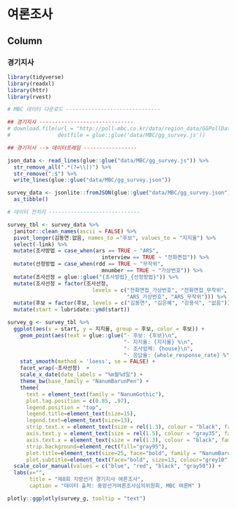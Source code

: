 


여론조사 {data-icon="fa-pencil-alt"}
=====================================  


Column {.tabset .tabset-fade}
-------------------------------------------------------------------------------

### 경기지사

```r
library(tidyverse)
library(readxl)
library(httr)
library(rvest)

# MBC 데이터 다운로드 ------------------------------

## 경기지사 ------------------------------
# download.file(url = "http://poll-mbc.co.kr/data/region_data/GGPollData.js",
#               destfile = glue::glue('data/MBC/gg_survey.js'))

## 경기지사 --> 데이터프레임 -----------------

json_data <- read_lines(glue::glue("data/MBC/gg_survey.js")) %>% 
  str_remove_all(".*(?=\\[)") %>%
  str_remove(";$") %>% 
  write_lines(glue::glue("data/MBC/gg_survey.json"))

survey_data <- jsonlite::fromJSON(glue::glue("data/MBC/gg_survey.json")) %>% 
  as_tibble()

# 데이터 전처리 -----------------------------

survey_tbl <- survey_data %>% 
  janitor::clean_names(ascii = FALSE) %>% 
  pivot_longer(김동연:없음, names_to ="후보", values_to = "지지율") %>% 
  select(-link) %>% 
  mutate(조사방법 = case_when(ars == TRUE ~ "ARS",
                              interview == TRUE ~ "전화면접")) %>% 
  mutate(선정방법 = case_when(rdd == TRUE ~ "무작위",
                              mnumber == TRUE ~ "가상번호")) %>% 
  mutate(조사선정 = glue::glue("{조사방법}_{선정방법}")) %>%
  mutate(조사선정 = factor(조사선정, 
                           levels = c("전화면접_가상번호", "전화면접_무작위", 
                                      "ARS_가상번호", "ARS_무작위"))) %>% 
  mutate(후보 = factor(후보, levels = c("김동연", "김은혜", "강용석", "없음"))) %>% 
  mutate(start = lubridate::ymd(start)) 

survey_g <- survey_tbl %>%
  ggplot(aes(x = start, y = 지지율, group = 후보, color = 후보)) +
    geom_point(aes(text = glue::glue("- 후보: {후보}\n", 
                                     "- 지지율: {지지율} %\n", 
                                     "- 조사업체: {house}\n",
                                     "- 응답율: {whole_response_rate} %")))  +
    stat_smooth(method = 'loess', se = FALSE) +
    facet_wrap(~조사선정)  +
    scale_x_date(date_labels = "%m월%d일") +
    theme_bw(base_family = "NanumBarunPen") +
    theme(
      text = element_text(family = "NanumGothic"),
      plot.tag.position = c(0.85, .97),
      legend.position = "top",
      legend.title=element_text(size=15), 
      legend.text=element_text(size=13),
      strip.text.x = element_text(size = rel(1.3), colour = "black", family = "NanumMyeongjo", face="bold"),
      axis.text.y = element_text(size = rel(1.5), colour = "gray35", family = "NanumBarunpen", face="bold"),
      axis.text.x = element_text(size = rel(1.3), colour = "black", family = "NanumBarunpen", face="bold"),
      strip.background=element_rect(fill="gray95"),
      plot.title=element_text(size=25, face="bold", family = "NanumBarunpen"),
      plot.subtitle=element_text(face="bold", size=13, colour="grey10", family = "NanumBarunpen"))  +
  scale_color_manual(values = c("blue", "red", "black", "gray50")) +
  labs(x="",
       title = "제8회 지방선거 경기지사 여론조사",
       caption = "데이터 출처: 중앙선거여론조사심의위원회, MBC 여론M" )

plotly::ggplotly(survey_g, tooltip = "text")

```
